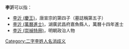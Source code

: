 '''李沂'''可以指：
* [[李沂_(慶王)|李沂 (慶王)]]，唐宣宗的第四子（墓誌稱第五子）
* [[李沂_(萬曆進士)|李沂 (萬曆進士)]]，湖廣武昌府嘉魚縣人，萬曆十四年進士
* [[李沂_(崇禎特用)|李沂 (崇禎特用)]]，明朝政治人物
{{disambig}}

[[Category:二字李姓人名消歧义|Category:二字李姓人名消歧义]]